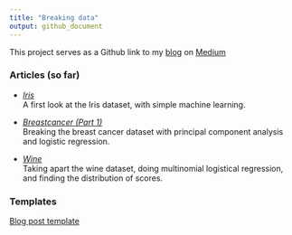 ```yaml
---
title: "Breaking data"
output: github_document
---
```


This project serves as a Github link to my [blog](https://medium.com/@jgendrinal) on [Medium](https://medium.com/)

### Articles (so far)

- *[Iris](iris/iris_post.md)*  
A first look at the Iris dataset, with simple machine learning.

- *[Breastcancer (Part 1)](breastcancer/breastcancer_post1.md)*  
Breaking the breast cancer dataset with principal component analysis and logistic regression.

- *[Wine](wine/wine_post.md)*  
Taking apart the wine dataset, doing multinomial logistical regression, and finding the distribution of scores.

### Templates

[Blog post template](blogfrancis/inst/rmarkdown/templates/blog_template/skeleton/skeleton.Rmd)
